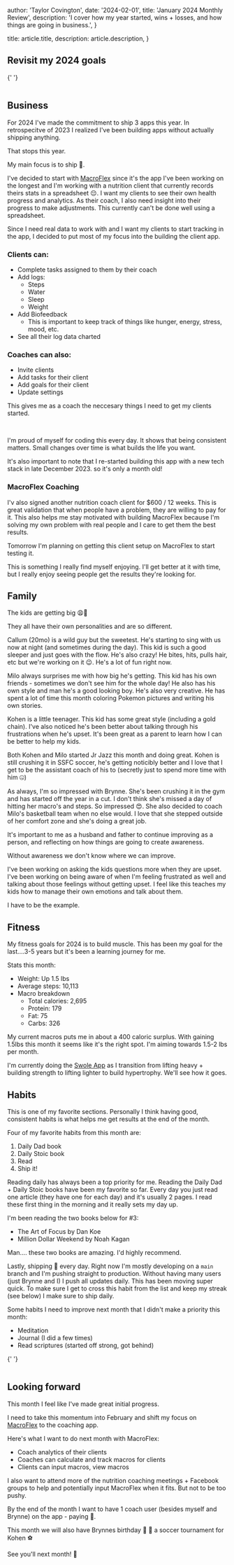 
  author: 'Taylor Covington',
  date: '2024-02-01',
  title: 'January 2024 Monthly Review',
  description:
    'I cover how my year started, wins + losses, and how things are going in business.',
}

  title: article.title,
  description: article.description,
}


## Revisit my 2024 goals

{' '}

<Image height={500} src={screenshotTwitter} alt="" />

## Business

For 2024 I've made the commitment to ship 3 apps this year. In retrospecitve of 2023 I realized I've been building apps without actually shipping anything.

That stops this year.

My main focus is to ship 🚀.

I've decided to start with [MacroFlex](www.macroflex.io) since it's the app I've been working on the longest and I'm working with a nutrition client that currently records theirs stats in a spreadsheet 😔. I want my clients to see their own health progress and analytics. As their coach, I also need insight into their progress to make adjustments. This currently can't be done well using a spreadsheet.

Since I need real data to work with and I want my clients to start tracking in the app, I decided to put most of my focus into the building the client app.

### Clients can:

- Complete tasks assigned to them by their coach
- Add logs:
  - Steps
  - Water
  - Sleep
  - Weight
- Add Biofeedback
  - This is important to keep track of things like hunger, energy, stress, mood, etc.
- See all their log data charted

### Coaches can also:

- Invite clients
- Add tasks for their client
- Add goals for their client
- Update settings

This gives me as a coach the neccesary things I need to get my clients started.

<div className="flex w-full flex-wrap gap-2">
  <Image height={450} src={screenshot1} alt="" />
  <Image height={450} src={screenshot2} alt="" />
  <Image height={450} src={screenshot3} alt="" />
</div>

I'm proud of myself for coding this every day. It shows that being consistent matters. Small changes over time is what builds the life you want.

It's also important to note that I re-started building this app with a new tech stack in late December 2023. so it's only a month old!

### MacroFlex Coaching

I'v also signed another nutrition coach client for $600 / 12 weeks. This is great validation that when people have a problem, they are willing to pay for it. This also helps me stay motivated with building MacroFlex because I'm solving my own problem with real people and I care to get them the best results.

Tomorrow I'm planning on getting this client setup on MacroFlex to start testing it.

This is something I really find myself enjoying. I'll get better at it with time, but I really enjoy seeing people get the results they're looking for.

## Family

The kids are getting big 😩🥹

They all have their own personalities and are so different.

Callum (20mo) is a wild guy but the sweetest. He's starting to sing with us now at night (and sometimes during the day). This kid is such a good sleeper and just goes with the flow. He's also crazy! He bites, hits, pulls hair, etc but we're working on it 😉. He's a lot of fun right now.

Milo always surprises me with how big he's getting. This kid has his own friends - sometimes we don't see him for the whole day! He also has his own style and man he's a good looking boy. He's also very creative. He has spent a lot of time this month coloring Pokemon pictures and writing his own stories.

Kohen is a little teenager. This kid has some great style (including a gold chain). I've also noticed he's been better about talking through his frustrations when he's upset. It's been great as a parent to learn how I can be better to help my kids.

Both Kohen and Milo started Jr Jazz this month and doing great. Kohen is still crushing it in SSFC soccer, he's getting noticibly better and I love that I get to be the assistant coach of his to (secretly just to spend more time with him 🤐)

As always, I'm so impressed with Brynne. She's been crushing it in the gym and has started off the year in a cut. I don't think she's missed a day of hitting her macro's and steps. So impressed 😍. She also decided to coach Milo's basketball team when no else would. I love that she stepped outside of her comfort zone and she's doing a great job.

It's important to me as a husband and father to continue improving as a person, and reflecting on how things are going to create awareness.

Without awareness we don't know where we can improve.

I've been working on asking the kids questions more when they are upset. I've been working on being aware of when I'm feeling frustrated as well and talking about those feelings without getting upset. I feel like this teaches my kids how to manage their own emotions and talk about them.

I have to be the example.

## Fitness

My fitness goals for 2024 is to build muscle. This has been my goal for the last....3-5 years but it's been a learning journey for me.

Stats this month:

- Weight: Up 1.5 lbs
- Average steps: 10,113
- Macro breakdown
  - Total calories: 2,695
  - Protein: 179
  - Fat: 75
  - Carbs: 326

My current macros puts me in about a 400 caloric surplus. With gaining 1.5lbs this month it seems like it's the right spot. I'm aiming towards 1.5-2 lbs per month.

I'm currently doing the [Swole App](https://theswoleapp.com/get-the-program1698571098025) as I transition from lifting heavy + building strength to lifting lighter to build hypertrophy. We'll see how it goes.

## Habits

This is one of my favorite sections. Personally I think having good, consistent habits is what helps me get results at the end of the month.

Four of my favorite habits from this month are:

1. Daily Dad book
2. Daily Stoic book
3. Read
4. Ship it!

Reading daily has always been a top priority for me. Reading the Daily Dad + Daily Stoic books have been my favorite so far. Every day you just read one article (they have one for each day) and it's usually 2 pages. I read these first thing in the morning and it really sets my day up.

I'm been reading the two books below for #3:

- The Art of Focus by Dan Koe
- Million Dollar Weekend by Noah Kagan

Man.... these two books are amazing. I'd highly recommend.

Lastly, shipping 🚀 every day. Right now I'm mostly developing on a `main` branch and I'm pushing straight to production. Without having many users (just Brynne and I) I push all updates daily. This has been moving super quick. To make sure I get to cross this habit from the list and keep my streak (see below) I make sure to ship daily.

Some habits I need to improve next month that I didn't make a priority this month:

- Meditation
- Journal (I did a few times)
- Read scriptures (started off strong, got behind)

{' '}

<Image height={450} src={habitsScreenshot1} alt="" />

## Looking forward

This month I feel like I've made great initial progress.

I need to take this momentum into February and shift my focus on [MacroFlex](www.macroflex.io) to the coaching app.

Here's what I want to do next month with MacroFlex:

- Coach analytics of their clients
- Coaches can calculate and track macros for clients
- Clients can input macros, view macros

I also want to attend more of the nutrition coaching meetings + Facebook groups to help and potentially input MacroFlex when it fits. But not to be too pushy.

By the end of the month I want to have 1 coach user (besides myself and Brynne) on the app - paying 🤑.

This month we will also have Brynnes birthday 🎂 🎈 a soccer tournament for Kohen ⚽️

See you'll next month! 👋
